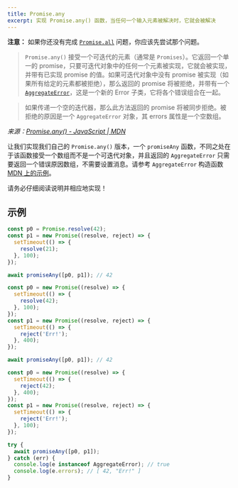 ```yaml
---
title: Promise.any
excerpt: 实现 Promise.any() 函数，当任何一个输入元素被解决时，它就会被解决
---
```


**注意：** 如果你还没有完成 [`Promise.all`](/questions/javascript/promise-all) 问题，你应该先尝试那个问题。

> `Promise.any()` 接受一个可迭代的元素（通常是 `Promises`）。它返回一个单一的 promise，只要可迭代对象中的任何一个元素被实现，它就会被实现，并带有已实现 promise 的值。如果可迭代对象中没有 promise 被实现（如果所有给定的元素都被拒绝），那么返回的 promise 将被拒绝，并带有一个 [`AggregateError`](https://developer.mozilla.org/en-US/docs/Web/JavaScript/Reference/Global_Objects/AggregateError)，这是一个新的 Error 子类，它将各个错误组合在一起。

> 如果传递一个空的迭代器，那么此方法返回的 promise 将被同步拒绝。被拒绝的原因是一个 `AggregateError` 对象，其 errors 属性是一个空数组。

*来源：[Promise.any() - JavaScript | MDN](https://developer.mozilla.org/en-US/docs/Web/JavaScript/Reference/Global_Objects/Promise/any)*

让我们实现我们自己的 `Promise.any()` 版本，一个 `promiseAny` 函数，不同之处在于该函数接受一个数组而不是一个可迭代对象，并且返回的 `AggregateError` 只需要返回一个错误原因数组，不需要设置消息。请参考 `AggregateError` 构造函数 [MDN 上的示例](https://developer.mozilla.org/en-US/docs/Web/JavaScript/Reference/Global_Objects/AggregateError/AggregateError)。

请务必仔细阅读说明并相应地实现！

## 示例

```js
const p0 = Promise.resolve(42);
const p1 = new Promise((resolve, reject) => {
  setTimeout(() => {
    resolve(21);
  }, 100);
});

await promiseAny([p0, p1]); // 42
```

```js
const p0 = new Promise((resolve) => {
  setTimeout(() => {
    resolve(42);
  }, 100);
});
const p1 = new Promise((resolve, reject) => {
  setTimeout(() => {
    reject('Err!');
  }, 400);
});

await promiseAny([p0, p1]); // 42
```

```js
const p0 = new Promise((resolve) => {
  setTimeout(() => {
    reject(42);
  }, 400);
});
const p1 = new Promise((resolve, reject) => {
  setTimeout(() => {
    reject('Err!');
  }, 100);
});

try {
  await promiseAny([p0, p1]);
} catch (err) {
  console.log(e instanceof AggregateError); // true
  console.log(e.errors); // [ 42, "Err!" ]
}
```
